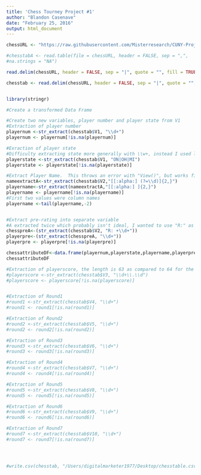 ```yaml
---
title: 'Chess Tourney Project #1'
author: "Blandon Casenave"
date: "February 25, 2016"
output: html_document
---
```


```r

chessURL <- "https://raw.githubusercontent.com/Misterresearch/CUNY-Projects/master/tournamentinfo.txt"

#chesstabA <- read.table(file = chessURL, header = FALSE, sep = ",",
#na.strings = "NA")

read.delim(chessURL, header = FALSE, sep = "|", quote = "", fill = TRUE, comment.char = "-")

chesstab <- read.delim(chessURL, header = FALSE, sep = "|", quote = "", fill = TRUE, comment.char = "-")


library(stringr)

#Create a transformed Data Frame

#Create two new variables, player number and player state from V1
#Extraction of player number
playernum <-str_extract(chesstab$V1, "\\d+")
playernum <- playernum[!is.na(playernum)]

#Exraction of player state
#Difficulty extracting state more generally with \\w+, instead I used literal values 
playerstate <-str_extract(chesstab$V1, "ON|OH|MI")
playerstate <- playerstate[!is.na(playerstate)]

#Extract Player Name.  This throws an error with "View()", but works fine in the console.
nameextractA<-str_extract(chesstab$V2,"[[:alpha:] (?=\\d)]{2,}")
playername<-str_extract(nameextractA,"[[:alpha:] ]{2,}")
playername <- playername[!is.na(playername)]
#First two values were column names
playername <-tail(playername,-2)


#Extract pre-rating into separate variable
#A extracted twice which probably isn't ideal, I wanted to use "R:" as a demiliter instead
chesspreA<-(str_extract(chesstab$V2, "R: +\\d+"))
playerpre<-(str_extract(chesspreA, "\\d+"))
playerpre <- playerpre[!is.na(playerpre)]

chessattributeDF<-data.frame(playernum,playerstate,playername,playerpre)
chessattributeDF

#Extraction of playerscore, the length is 63 as compared to 64 for the attribute variables
#playerscore <-str_extract(chesstab$V3, "\\d+\\.\\d")
#playerscore <- playerscore[!is.na(playerscore)]


#Extraction of Round1
#round1 <-str_extract(chesstab$V4, "\\d+")
#round1 <- round1[!is.na(round1)]

#Extraction of Round2
#round2 <-str_extract(chesstab$V5, "\\d+")
#round2 <- round2[!is.na(round2)]

#Extraction of Round3
#round3 <-str_extract(chesstab$V6, "\\d+")
#round3 <- round3[!is.na(round3)]

#Extraction of Round4
#round4 <-str_extract(chesstab$V7, "\\d+")
#round4 <- round4[!is.na(round4)]

#Extraction of Round5
#round5 <-str_extract(chesstab$V8, "\\d+")
#round5 <- round5[!is.na(round5)]

#Extraction of Round6
#round6 <-str_extract(chesstab$V9, "\\d+")
#round6 <- round6[!is.na(round6)]

#Extraction of Round7
#round7 <-str_extract(chesstab$V10, "\\d+")
#round7 <- round7[!is.na(round7)]




#write.csv(chesstab, "/Users/digitalmarketer1977/Desktop/chesstable.csv")
```


